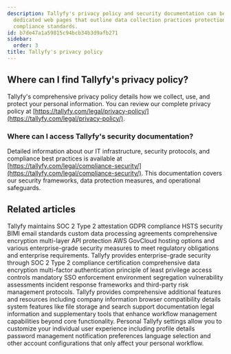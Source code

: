 ```yaml
---
description: Tallyfy's privacy policy and security documentation can be accessed through
  dedicated web pages that outline data collection practices protection measures and
  compliance standards.
id: b7de47a1a59815c94bcb34b3d9afb271
sidebar:
  order: 3
title: Tallyfy's privacy policy
---
```


## Where can I find Tallyfy's privacy policy?

Tallyfy's comprehensive privacy policy details how we collect, use, and protect your personal information. You can review our complete privacy policy at [https://tallyfy.com/legal/privacy-policy/](https://tallyfy.com/legal/privacy-policy/).

### Where can I access Tallyfy's security documentation?

Detailed information about our IT infrastructure, security protocols, and compliance best practices is available at [https://tallyfy.com/legal/compliance-security/](https://tallyfy.com/legal/compliance-security/). This documentation covers our security frameworks, data protection measures, and operational safeguards.


## Related articles
<CardGrid>
<LinkTitleCard header="<b>Miscellaneous > Terms & legals</b>" href="/products/pro/miscellaneous/terms-legals/" > Tallyfy maintains SOC 2 Type 2 attestation GDPR compliance HSTS security BIMI email standards custom data processing agreements comprehensive encryption multi-layer API protection AWS GovCloud hosting options and various enterprise-grade security measures to meet regulatory obligations and enterprise requirements. </LinkTitleCard>
<LinkTitleCard header="<b>Pro > Compliance</b>" href="/products/pro/compliance/" > Tallyfy provides enterprise-grade security through SOC 2 Type 2 compliance certification comprehensive data encryption multi-factor authentication principle of least privilege access controls mandatory SSO enforcement environment segregation vulnerability assessments incident response frameworks and third-party risk management protocols. </LinkTitleCard>
<LinkTitleCard header="<b>Pro > Miscellaneous</b>" href="/products/pro/miscellaneous/" > Tallyfy provides comprehensive additional features and resources including company information browser compatibility details system features like file storage and search support documentation legal information and supplementary tools that enhance workflow management capabilities beyond core functionality. </LinkTitleCard>
<LinkTitleCard header="<b>Settings > Personal settings</b>" href="/products/pro/settings/personal-settings/" > Personal Tallyfy settings allow you to customize your individual user experience including profile details password management notification preferences language selection and other account configurations that only affect your personal workflow. </LinkTitleCard>
</CardGrid>